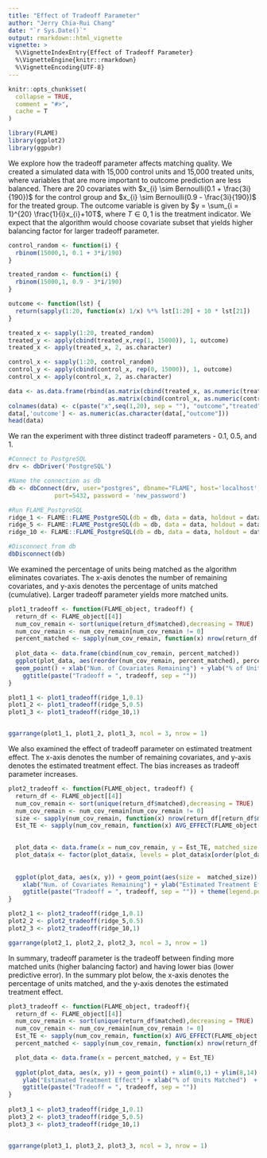 ```yaml
---
title: "Effect of Tradeoff Parameter"
author: "Jerry Chia-Rui Chang"
date: "`r Sys.Date()`"
output: rmarkdown::html_vignette
vignette: >
  %\VignetteIndexEntry{Effect of Tradeoff Parameter}
  %\VignetteEngine{knitr::rmarkdown}
  %\VignetteEncoding{UTF-8}
---
```


```r
knitr::opts_chunk$set(
  collapse = TRUE,
  comment = "#>",
  cache = T
)

library(FLAME)
library(ggplot2)
library(ggpubr)
```


We explore how the tradeoff parameter affects matching quality. We created a simulated data with 15,000 control units and 15,000 treated units, where variables that are more important to outcome prediction are less balanced. There are 20 covariates with $x_{i} \sim Bernoulli(0.1 + \frac{3i}{190})$ for the control group and $x_{i} \sim Bernoulli(0.9 - \frac{3i}{190})$ for the treated group. The outcome variable is given by $y = \sum_{i = 1}^{20} \frac{1}{i}x_{i}+10T$, where $T \in {0, 1}$ is the treatment indicator. We expect that the algorithm would choose covariate subset that yields higher balancing factor for larger tradeoff parameter.  


```r
control_random <- function(i) {
  rbinom(15000,1, 0.1 + 3*i/190)
}

treated_random <- function(i) {
  rbinom(15000,1, 0.9 - 3*i/190)
}

outcome <- function(lst) {
  return(sapply(1:20, function(x) 1/x) %*% lst[1:20] + 10 * lst[21])
}

treated_x <- sapply(1:20, treated_random)
treated_y <- apply(cbind(treated_x,rep(1, 15000)), 1, outcome)
treated_x <- apply(treated_x, 2, as.character)

control_x <- sapply(1:20, control_random)
control_y <- apply(cbind(control_x, rep(0, 15000)), 1, outcome)
control_x <- apply(control_x, 2, as.character)

data <- as.data.frame(rbind(as.matrix(cbind(treated_x, as.numeric(treated_y), rep('1', 15000))), 
                            as.matrix(cbind(control_x, as.numeric(control_y), rep('0', 15000)))))
colnames(data) <- c(paste("x",seq(1,20), sep = ""), "outcome","treated")
data[,'outcome'] <- as.numeric(as.character(data[,"outcome"]))
head(data)
```

\newline

We ran the experiment with three distinct tradeoff parameters - 0.1, 0.5, and 1.  
```r
#Connect to PostgreSQL
drv <- dbDriver('PostgreSQL')

#Name the connection as db
db <- dbConnect(drv, user="postgres", dbname="FLAME", host='localhost',
             port=5432, password = 'new_password')

#Run FLAME_PostgreSQL 
ridge_1 <- FLAME::FLAME_PostgreSQL(db = db, data = data, holdout = data, num_covs = 20, tradeoff = 0.1)
ridge_5 <- FLAME::FLAME_PostgreSQL(db = db, data = data, holdout = data, num_covs = 20, tradeoff = 0.5)
ridge_10 <- FLAME::FLAME_PostgreSQL(db = db, data = data, holdout = data, num_covs = 20, tradeoff = 1)

#Disconnect from db
dbDisconnect(db)
```

\newline

We examined the percentage of units being matched as the algorithm eliminates covariates. The x-axis denotes the number of remaining covariates, and y-axis denotes the percentage of units matched (cumulative). Larger tradeoff parameter yields more matched units.  
```r
plot1_tradeoff <- function(FLAME_object, tradeoff) {
  return_df <- FLAME_object[[4]]
  num_cov_remain <- sort(unique(return_df$matched),decreasing = TRUE)
  num_cov_remain <- num_cov_remain[num_cov_remain != 0]
  percent_matched <- sapply(num_cov_remain, function(x) nrow(return_df[return_df$matched >= x,])/30000)
  
  plot_data <- data.frame(cbind(num_cov_remain, percent_matched))
  ggplot(plot_data, aes(reorder(num_cov_remain, percent_matched), percent_matched, group = 1)) + geom_line() + 
  geom_point() + xlab("Num. of Covariates Remaining") + ylab("% of Units Matched") + ylim(0,1) + 
    ggtitle(paste("Tradeoff = ", tradeoff, sep = ""))
}

plot1_1 <- plot1_tradeoff(ridge_1,0.1)
plot1_2 <- plot1_tradeoff(ridge_5,0.5)
plot1_3 <- plot1_tradeoff(ridge_10,1)


ggarrange(plot1_1, plot1_2, plot1_3, ncol = 3, nrow = 1)
```


\newline

We also examined the effect of tradeoff parameter on estimated treatment effect. The x-axis denotes the number of remaining covariates, and y-axis denotes the estimated treatment effect. The bias increases as tradeoff parameter increases.

```r
plot2_tradeoff <- function(FLAME_object, tradeoff) {
  return_df <- FLAME_object[[4]]
  num_cov_remain <- sort(unique(return_df$matched),decreasing = TRUE)
  num_cov_remain <- num_cov_remain[num_cov_remain != 0]
  size <- sapply(num_cov_remain, function(x) nrow(return_df[return_df$matched >= x,]))
  Est_TE <- sapply(num_cov_remain, function(x) AVG_EFFECT(FLAME_object[[2]][1:which(num_cov_remain == x)]))

  
  plot_data <- data.frame(x = num_cov_remain, y = Est_TE, matched_size = size)
  plot_data$x <- factor(plot_data$x, levels = plot_data$x[order(plot_data$x, decreasing = TRUE)])
  
  
  ggplot(plot_data, aes(x, y)) + geom_point(aes(size =  matched_size)) + 
    xlab("Num. of Covariates Remaining") + ylab("Estimated Treatment Effect") + ylim(8,14) + 
    ggtitle(paste("Tradeoff = ", tradeoff, sep = "")) + theme(legend.position="none")
}

plot2_1 <- plot2_tradeoff(ridge_1,0.1)
plot2_2 <- plot2_tradeoff(ridge_5,0.5)
plot2_3 <- plot2_tradeoff(ridge_10,1)

ggarrange(plot2_1, plot2_2, plot2_3, ncol = 3, nrow = 1)
```

\newline

In summary, tradeoff parameter is the tradeoff between finding more matched units (higher balancing factor) and having lower bias (lower predictive error). In the summary plot below, the x-axis denotes the percentage of units matched, and the y-axis denotes the estimated treatment effect.

```r
plot3_tradeoff <- function(FLAME_object, tradeoff){
  return_df <- FLAME_object[[4]]
  num_cov_remain <- sort(unique(return_df$matched),decreasing = TRUE)
  num_cov_remain <- num_cov_remain[num_cov_remain != 0]
  Est_TE <- sapply(num_cov_remain, function(x) AVG_EFFECT(FLAME_object[[2]][1:which(num_cov_remain == x)]))
  percent_matched <- sapply(num_cov_remain, function(x) nrow(return_df[return_df$matched >= x,])/30000)

  plot_data <- data.frame(x = percent_matched, y = Est_TE)
  
  ggplot(plot_data, aes(x, y)) + geom_point() + xlim(0,1) + ylim(8,14) +
    ylab("Estimated Treatment Effect") + xlab("% of Units Matched")  + 
    ggtitle(paste("Tradeoff = ", tradeoff, sep = "")) 
}
  
plot3_1 <- plot3_tradeoff(ridge_1,0.1)
plot3_2 <- plot3_tradeoff(ridge_5,0.5)
plot3_3 <- plot3_tradeoff(ridge_10,1)


ggarrange(plot3_1, plot3_2, plot3_3, ncol = 3, nrow = 1)
```
